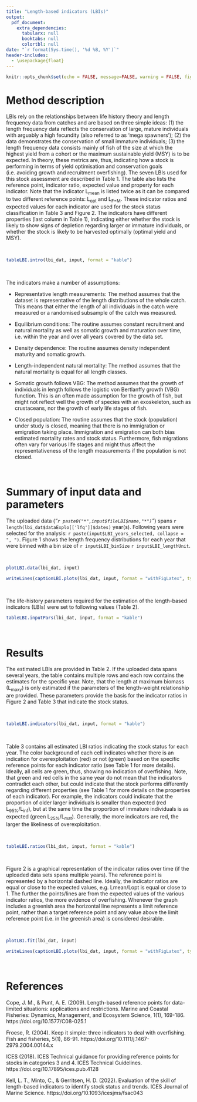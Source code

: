 ```yaml
---
title: "Length-based indicators (LBIs)"
output:
  pdf_document:
    extra_dependencies:
      tabularx: null
      booktabs: null
      colortbl: null
date: "`r format(Sys.time(), '%d %B, %Y')`"
header-includes:
  - \usepackage{float}
---
```


```r
knitr::opts_chunk$set(echo = FALSE, message=FALSE, warning = FALSE, fig.align = "center", dpi=300,  fig.pos = "H")
```


# Method description

LBIs rely on the relationships between life history theory and length frequency
data from catches and are based on three simple ideas: (1) the length frequency
data reflects the conservation of large, mature individuals with arguably a high
fecundity (also referred to as 'mega spawners'); (2) the data demonstrates the
conservation of small immature individuals; (3) the length frequency data
consists mainly of fish of the size at which the highest yield from a cohort or
the maximum sustainable yield (MSY) is to be expected. In theory, these metrics
are, thus, indicating how a stock is performing in terms of yield optimisation
and conservation goals (i.e. avoiding growth and recruitment overfishing). The
seven LBIs used for this stock assessment are described in Table 1. The table
also lists the reference point, indicator ratio, expected value and property for
each indicator. Note that the indicator L~mean~ is listed twice as it can be
compared to two different reference points: L~opt~ and L~F=M~. These indicator
ratios and expected values for each indicator are used for the stock status
classification in Table 3 and Figure 2. The indicators have different properties
(last column in Table 1), indicating either whether the stock is likely to show
signs of depletion regarding larger or immature individuals, or whether the
stock is likely to be harvested optimally (optimal yield and MSY).

&nbsp;
&nbsp;
&nbsp;

```r
tableLBI.intro(lbi_dat, input, format = "kable")
```

&nbsp;
&nbsp;
&nbsp;

The indicators make a number of assumptions:

- Representative length measurements: The method assumes that the dataset is
  representative of the length distributions of the whole catch. This means that
  either the length of all individuals in the catch were measured or a
  randomised subsample of the catch was measured.

- Equilibrium conditions: The routine assumes constant recruitment and natural
  mortality as well as somatic growth and maturation over time, i.e. within the
  year and over all years covered by the data set.

- Density dependence: The routine assumes density independent maturity and
  somatic growth.

- Length-independent natural mortality: The method assumes that the natural
  mortality is equal for all length classes.

- Somatic growth follows VBG: The method assumes that the growth of individuals
  in length follows the logistic von Bertlanffy growth (VBG) function. This is
  an often made assumption for the growth of fish, but might not reflect well
  the growth of species with an exoskeleton, such as crustaceans, nor the growth
  of early life stages of fish.

- Closed population: The routine assumes that the stock (population) under study
  is closed, meaning that there is no immigration or emigration taking place.
  Immigration and emigration can both bias estimated mortality rates and stock
  status. Furthermore, fish migrations often vary for various life stages and
  might thus affect the representativeness of the length measurements if the
  population is not closed.

&nbsp;
&nbsp;
&nbsp;


# Summary of input data and parameters

The uploaded data (*"*`r paste0("*",input$fileLBI$name,"*")`*"*) spans `r length(lbi_dat$dataExplo[['lfq']]$dates)` year(s). Following years were selected for the analysis: `r paste(input$LBI_years_selected, collapse = ", ")`. Figure 1 shows the length frequency distributions for each year that were binned with a bin size of `r input$LBI_binSize` `r input$LBI_lengthUnit`.

&nbsp;
&nbsp;
&nbsp;

```r
plotLBI.data(lbi_dat, input)
```

```r
writeLines(captionLBI.plots(lbi_dat, input, format = "withFigLatex", type = "data"))
```

&nbsp;
&nbsp;
&nbsp;

The life-history parameters required for the estimation of the length-based
indicators (LBIs) were set to following values (Table 2).


```r
tableLBI.inputPars(lbi_dat, input, format = "kable")
```


&nbsp;
&nbsp;
&nbsp;


# Results

The estimated LBIs are provided in Table 2. If the uploaded data spans several
years, the table contains multiple rows and each row contains the estimates for
the specific year. Note, that the length at maximum biomass (L~maxy~) is only
estimated if the parameters of the length-weight relationship are provided.
These parameters provide the basis for the indicator ratios in Figure 2 and
Table 3 that indicate the stock status.

&nbsp;
&nbsp;
&nbsp;

```r
tableLBI.indicators(lbi_dat, input, format = "kable")
```


&nbsp;
&nbsp;
&nbsp;

Table 3 contains all estimated LBI ratios indicating the stock status for each
year. The color background of each cell indicates whether there is an indication
for overexploitation (red) or not (green) based on the specific reference points
for each indicator ratio (see Table 1 for more details). Ideally, all cells are
green, thus, showing no indication of overfishing. Note, that green and red
cells in the same year do not mean that the indicators contradict each other,
but could indicate that the stock performs differently regarding different
properties (see Table 1 for more details on the properties of each indicator).
For example, the indicators could indicate that the proportion of older larger
individuals is smaller than expected (red L~95%~/L~inf~), but at the same time
the proportion of immature individuals is as expected (green L~25%~/L~mat~).
Generally, the more indicators are red, the larger the likeliness of
overexploitation.

&nbsp;
&nbsp;
&nbsp;

```r
tableLBI.ratios(lbi_dat, input, format = "kable")
```

&nbsp;
&nbsp;
&nbsp;

Figure 2 is a graphical representation of the indicator ratios over time (if the
uploaded data sets spans multiple years). The reference point is represented by
a horizontal dashed line. Ideally, the indicator ratios are equal or close to
the expected values, e.g. Lmean/Lopt is equal or close to 1. The further the
points/lines are from the expected values of the various indicator ratios, the
more evidence of overfishing. Whenever the graph includes a greenish area the
horizontal line represents a limit reference point, rather than a target
reference point and any value above the limit reference point (i.e. in the
greenish area) is considered desirable.


&nbsp;
&nbsp;
&nbsp;

```r
plotLBI.fit(lbi_dat, input)
```

```r
writeLines(captionLBI.plots(lbi_dat, input, format = "withFigLatex", type = "fit"))
```


&nbsp;
&nbsp;
&nbsp;

# References

Cope, J. M., & Punt, A. E. (2009). Length-based reference points for
data-limited situations: applications and restrictions. Marine and Coastal
Fisheries: Dynamics, Management, and Ecosystem Science, 1(1), 169-186.
https://doi.org/10.1577/C08-025.1

Froese, R. (2004). Keep it simple: three indicators to deal with overfishing.
Fish and fisheries, 5(1), 86-91.
https://doi.org/10.1111/j.1467-2979.2004.00144.x

ICES (2018). ICES Technical guidance for providing reference points for stocks
in categories 3 and 4. ICES Technical Guidelines.
https://doi.org/10.17895/ices.pub.4128

Kell, L. T., Minto, C., & Gerritsen, H. D. (2022). Evaluation of the skill of
length-based indicators to identify stock status and trends. ICES Journal of
Marine Science. https://doi.org/10.1093/icesjms/fsac043
